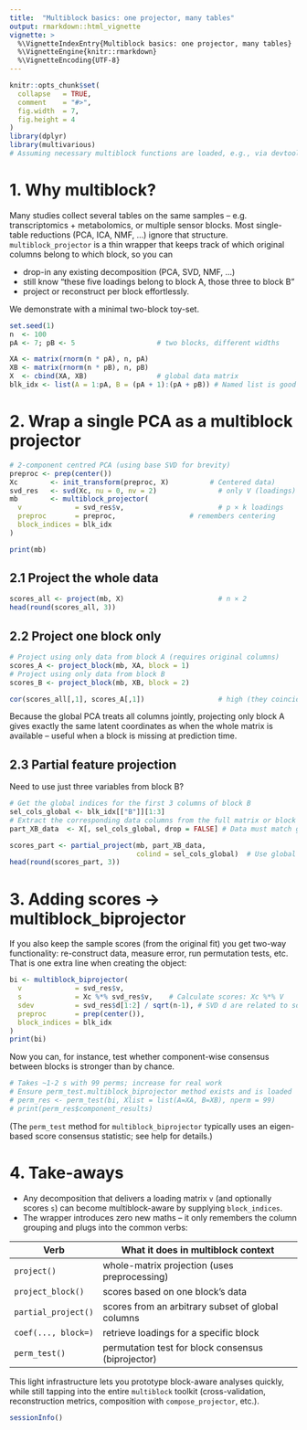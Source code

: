```yaml
---
title:  "Multiblock basics: one projector, many tables"
output: rmarkdown::html_vignette
vignette: >
  %\VignetteIndexEntry{Multiblock basics: one projector, many tables}
  %\VignetteEngine{knitr::rmarkdown}
  %\VignetteEncoding{UTF-8}
---
```


```r
knitr::opts_chunk$set(
  collapse   = TRUE,
  comment    = "#>",
  fig.width  = 7,
  fig.height = 4
)
library(dplyr)
library(multivarious)
# Assuming necessary multiblock functions are loaded, e.g., via devtools::load_all()
```

# 1. Why multiblock?

Many studies collect several tables on the same samples – e.g.
transcriptomics + metabolomics, or multiple sensor blocks.
Most single-table reductions (PCA, ICA, NMF, …) ignore that structure.
`multiblock_projector` is a thin wrapper that keeps track of which
original columns belong to which block, so you can

*   drop-in any existing decomposition (PCA, SVD, NMF, …)
*   still know "these five loadings belong to block A, those three to block B"
*   project or reconstruct per block effortlessly.

We demonstrate with a minimal two-block toy-set.

```r
set.seed(1)
n  <- 100
pA <- 7; pB <- 5                    # two blocks, different widths

XA <- matrix(rnorm(n * pA), n, pA)
XB <- matrix(rnorm(n * pB), n, pB)
X  <- cbind(XA, XB)                 # global data matrix
blk_idx <- list(A = 1:pA, B = (pA + 1):(pA + pB)) # Named list is good practice
```

# 2. Wrap a single PCA as a multiblock projector

```r
# 2-component centred PCA (using base SVD for brevity)
preproc <- prep(center())
Xc        <- init_transform(preproc, X)          # Centered data)
svd_res   <- svd(Xc, nu = 0, nv = 2)               # only V (loadings)
mb        <- multiblock_projector(
  v             = svd_res$v,                       # p × k loadings
  preproc       = preproc,                  # remembers centering
  block_indices = blk_idx
)

print(mb)
```

## 2.1  Project the whole data

```r
scores_all <- project(mb, X)                       # n × 2
head(round(scores_all, 3))
```

## 2.2  Project one block only

```r
# Project using only data from block A (requires original columns)
scores_A <- project_block(mb, XA, block = 1)       
# Project using only data from block B
scores_B <- project_block(mb, XB, block = 2)       

cor(scores_all[,1], scores_A[,1])                  # high (they coincide)
```

Because the global PCA treats all columns jointly, projecting only block A
gives exactly the same latent coordinates as when the whole matrix is
available – useful when a block is missing at prediction time.

## 2.3  Partial feature projection

Need to use just three variables from block B?

```r
# Get the global indices for the first 3 columns of block B
sel_cols_global <- blk_idx[["B"]][1:3]
# Extract the corresponding data columns from the full matrix or block B
part_XB_data  <- X[, sel_cols_global, drop = FALSE] # Data must match global indices

scores_part <- partial_project(mb, part_XB_data,
                               colind = sel_cols_global)  # Use global indices
head(round(scores_part, 3))
```

# 3. Adding scores → multiblock_biprojector

If you also keep the sample scores (from the original fit) you get two-way functionality:
re-construct data, measure error, run permutation tests, etc. That is one
extra line when creating the object:

```r
bi <- multiblock_biprojector(
  v             = svd_res$v,
  s             = Xc %*% svd_res$v,    # Calculate scores: Xc %*% V
  sdev          = svd_res$d[1:2] / sqrt(n-1), # SVD d are related to sdev
  preproc       = prep(center()),
  block_indices = blk_idx
)
print(bi)
```

Now you can, for instance, test whether component-wise consensus
between blocks is stronger than by chance.

```r
# Takes ~1-2 s with 99 perms; increase for real work
# Ensure perm_test.multiblock_biprojector method exists and is loaded
# perm_res <- perm_test(bi, Xlist = list(A=XA, B=XB), nperm = 99)
# print(perm_res$component_results)
```

(The `perm_test` method for `multiblock_biprojector` typically uses an eigen-based score consensus
statistic; see help for details.)

# 4. Take-aways

*   Any decomposition that delivers a loading matrix `v` (and
    optionally scores `s`) can become multiblock-aware by supplying
    `block_indices`.
*   The wrapper introduces zero new maths – it only remembers the column
    grouping and plugs into the common verbs:

| Verb                  | What it does in multiblock context                     |
|-----------------------|--------------------------------------------------------|
| `project()`           | whole-matrix projection (uses preprocessing)           |
| `project_block()`     | scores based on one block's data                       |
| `partial_project()`   | scores from an arbitrary subset of global columns      |
| `coef(..., block=)` | retrieve loadings for a specific block               |
| `perm_test()`         | permutation test for block consensus (biprojector)   |

This light infrastructure lets you prototype block-aware analyses
quickly, while still tapping into the entire `multiblock` toolkit
(cross-validation, reconstruction metrics, composition with
`compose_projector`, etc.).

```r
sessionInfo()
``` 